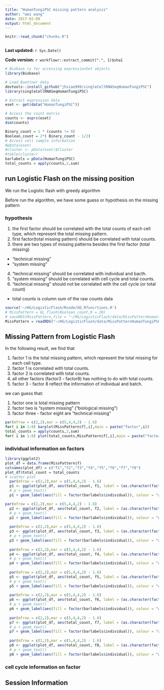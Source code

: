 ```yaml
---
title: "HumanTungiPSC missing pattern analysis"
author: "wei wang"
date: 2017-02-09
output: html_document
---
```


```r
knitr::read_chunk("chunks.R")
```

```r
```

**Last updated:** `r Sys.Date()`

**Code version:** `r workflowr::extract_commit(".", 1)$sha1`


```r
# Biobase is for accessing expressionSet objects
library(Biobase)

# Load Buettner data
devtools::install_github("jhsiao999/singleCellRNASeqHumanTungiPSC")
library(singleCellRNASeqHumanTungiPSC)

# Extract expression data
eset <- get(data("HumanTungiPSC"))

# Access the count matrix
counts <- exprs(eset)
dim(counts)

Binary_count = 1 * (counts != 0)
Boolean_count = 2*( Binary_count - 1/2)
# Access cell sample information 
#pData(eset)
#cluster <- pData(eset)$Cluster
#table(cluster)
barlabels = pData(HumanTungiPSC)
total_counts = apply(counts,2,sum)
```


## run Logistic Flash on the missing position

We run the Logistic flash with greedy algorithm

Before run the algorithm, we have some guess or hypothesis on the missing pattern

### hypothesis

1. the first factor should be correlated with the total counts of each cell type, which represent the total missing pattern.
2. first factor(total missing pattern) should be correlated with total counts.
3. there are two types of missing patterns besides the first factor (total missing)
  + "technical missing"
  + "system missing"
4. "technical missing" should be correlated with individual and bacth.
5. "system missing" should be correlated with cell cycle and total counts.
6. "technical missing" should not be correlated with the cell cycle (or total count)


- total counts is column sum of the raw counts data


```r
source('~/HG/LogisticFlash/Rcode/GD_Rfuncrtions.R')
# MissPattern = GL_flash(Boolean_count,K = 20)
# saveRDS(MissPattern,file = "~/HG/LogisticFlash/data/MissPatternHumanTungiPSC_K20.rds")
MissPattern = readRDS("~/HG/LogisticFlash/data/MissPatternHumanTungiPSC_K20.rds")
```


## Missing Pattern from Logistic Flash

In the following result, we find that

1. factor 1 is the total missing pattern, which represent the total missing for each cell type. 
2. factor 1 is correlated with total counts.
3. factor 2 is correlated with total counts.
4. all other factors (factor3 - factor8) has nothing to do with total counts.
5. factor 3 - factor 8 reflect the information of individual and batch.

we can guess that:

1. factor one is total missing pattern
2. factor two is "system missing" ("biological missing")
3. factor three - factor eight are "technical missing"


```r
par(mfrow = c(2,2),mar = c(5,4,4,2) - 1.6)
for( i in 1:8) barplot(MissPattern$f[,i],main = paste("factor",i))
total_counts = apply(counts,2,sum)
for( i in 1:8) plot(total_counts,MissPattern$f[,i],main = paste("factor",i,"vs","total counts"))
```


### individual information on factors

```r
library(ggplot2)
plot_df = data.frame(MissPattern$f)
colnames(plot_df) = c("f1","f2","f3","f4","f5","f6","f7","f8")
plot_df$total_count = total_counts
# scatter plot
  par(mfrow = c(2,2),mar = c(5,4,4,2) - 1.6)
  p1 <- ggplot(plot_df, aes(total_count, f1, label = (as.character(factor(barlabels$individual )) )), parse = FALSE)
  # p + geom_text()
  p1 + geom_label(aes(fill = factor(barlabels$individual)), colour = "white", fontface = "bold")

par(mfrow = c(2,2),mar = c(5,4,4,2) - 1.6)
  p2 <- ggplot(plot_df, aes(total_count, f2, label = (as.character(factor(barlabels$individual )) )), parse = FALSE)
  # p + geom_text()
  p2 + geom_label(aes(fill = factor(barlabels$individual)), colour = "white", fontface = "bold")
  
  par(mfrow = c(2,2),mar = c(5,4,4,2) - 1.6)
  p3 <- ggplot(plot_df, aes(total_count, f3, label = (as.character(factor(barlabels$individual )) )), parse = FALSE)
  # p + geom_text()
  p3 + geom_label(aes(fill = factor(barlabels$individual)), colour = "white", fontface = "bold")
  
  par(mfrow = c(2,2),mar = c(5,4,4,2) - 1.6)
  p4 <- ggplot(plot_df, aes(total_count, f4, label = (as.character(factor(barlabels$individual )) )), parse = FALSE)
  # p + geom_text()
  p4 + geom_label(aes(fill = factor(barlabels$individual)), colour = "white", fontface = "bold")
  
  par(mfrow = c(2,2),mar = c(5,4,4,2) - 1.6)
  p5 <- ggplot(plot_df, aes(total_count, f5, label = (as.character(factor(barlabels$individual )) )), parse = FALSE)
  # p + geom_text()
  p5 + geom_label(aes(fill = factor(barlabels$individual)), colour = "white", fontface = "bold")
  
  par(mfrow = c(2,2),mar = c(5,4,4,2) - 1.6)
  p6 <- ggplot(plot_df, aes(total_count, f6, label = (as.character(factor(barlabels$individual )) )), parse = FALSE)
  # p + geom_text()
  p6 + geom_label(aes(fill = factor(barlabels$individual)), colour = "white", fontface = "bold")
  
  par(mfrow = c(2,2),mar = c(5,4,4,2) - 1.6)
  p7 <- ggplot(plot_df, aes(total_count, f7, label = (as.character(factor(barlabels$individual )) )), parse = FALSE)
  # p + geom_text()
  p7 + geom_label(aes(fill = factor(barlabels$individual)), colour = "white", fontface = "bold")
  
  par(mfrow = c(2,2),mar = c(5,4,4,2) - 1.6)
  p8 <- ggplot(plot_df, aes(total_count, f8, label = (as.character(factor(barlabels$individual )) )), parse = FALSE)
  # p + geom_text()
  p8 + geom_label(aes(fill = factor(barlabels$individual)), colour = "white", fontface = "bold")

```


### cell cycle information on factor


## Session Information

```r
```
